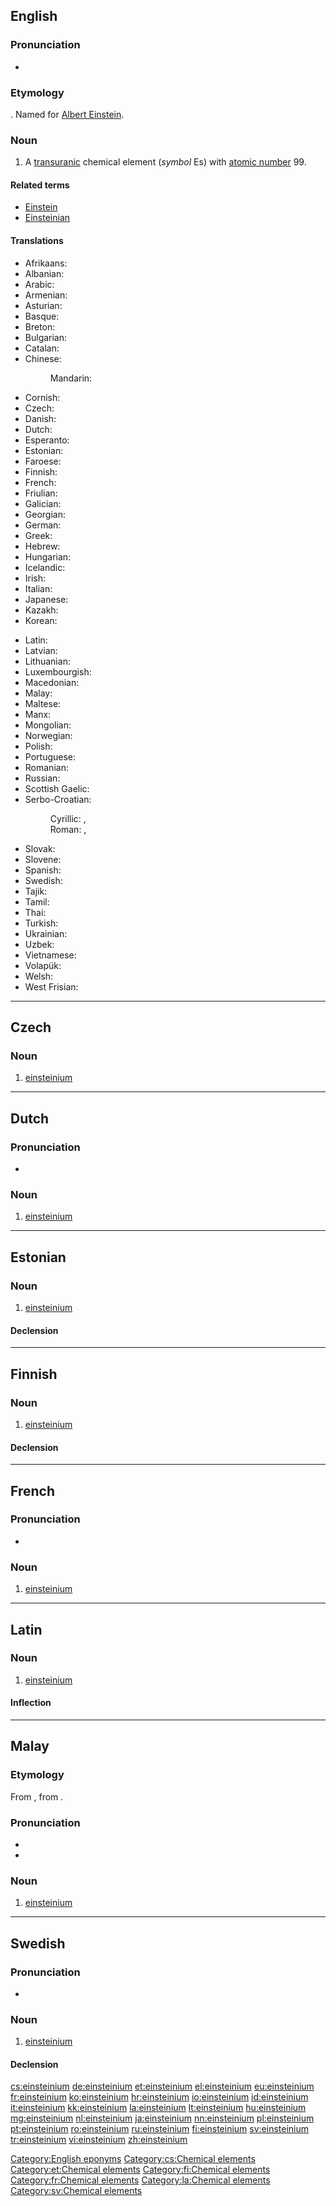 {{also|Einsteinium}}
==English==
{{elements|Es|californium|Cf|fermium|Fm}}

===Pronunciation===
* {{a|US}} {{IPA|/aɪnˈstaɪniəm/}}

===Etymology===
{{suffix|Einstein|ium}}. Named for [[w:Albert Einstein|Albert Einstein]].

===Noun===
{{en-noun|-}}
{{wikipedia}}

# A [[transuranic]] chemical element (''symbol'' Es) with [[atomic number]] 99.

====Related terms====
* [[w:Albert Einstein|Einstein]]
* [[Einsteinian]]

====Translations====
{{trans-top|element with atomic number 99}}
* Afrikaans: {{t-|af|einsteinium}}
* Albanian: {{t-|sq|ajnshtajnium}}
* Arabic: {{t-|ar|اينشتنيوم|m|tr=’einshtéiniyum}}
* Armenian: {{t-|hy|էյնշտեյնիում|tr=ēynšteynium}}
* Asturian: {{t-|ast|einsteniu|m}}
* Basque: {{t|eu|einstenioa}}
* Breton: {{t-|br|einsteiniom}}
* Bulgarian: {{t-|bg|айнштайний|tr=ajnštájnij}}
* Catalan: {{t-|ca|einsteini|m}}
* Chinese:
*: Mandarin: {{t|cmn|锿|tr=āi}}
* Cornish: {{t-|kw|eynsteynyum}}
* Czech: {{t+|cs|einsteinium}}
* Danish: {{t-|da|einsteinium}}
* Dutch: {{t+|nl|einsteinium|n}}
* Esperanto: {{t-|eo|ejnŝtejnio}}
* Estonian: {{t+|et|einsteinium}}
* Faroese: {{t-|fo|einsteinium}}
* Finnish: {{t+|fi|einsteinium}}
* French: {{t+|fr|einsteinium|m}}
* Friulian: {{tø|fur|einsteni}}
* Galician: {{t+|gl|einstenio|m}}
* Georgian: {{t-|ka|ეინშტეინიუმი|tr=einšteiniumi}}
* German: {{t+|de|Einsteinium|n}}
* Greek: {{t+|el|αϊνστάνιο|n|tr=aïnstánio}}
* Hebrew: {{t-|he|אינשטייניום|tr=aynshtayniyum}}
* Hungarian: {{t+|hu|einsteinium}}
* Icelandic: {{t+|is|einsteinín}}
* Irish: {{t-|ga|éinstéiniam}}
* Italian: {{t+|it|einstenio|m}}
* Japanese: {{t+|ja|アインスタイニウム|tr=ainsutainiumu}}
* Kazakh: {{t|kk|эйнштейний|tr=eynšteynii}}
* Korean: {{t+|ko|아인시타이늄|tr=ainsitainyum|sc=Hang}}
{{trans-mid}}
* Latin: {{t+|la|einsteinium}}
* Latvian: {{t-|lv|einšteinijs}}
* Lithuanian: {{t+|lt|einšteinis}}
* Luxembourgish: {{t-|lb|Einsteinium}}
* Macedonian: {{t-|mk|аjнштаjниум|tr=ajnštájnium}}
* Malay: {{t-|ms|einsteinium}}
* Maltese: {{t-|mt|ejnstenjum}}
* Manx: {{t-|gv|einsteinium}}
* Mongolian: {{t-|mn|эйнштейни|tr=eynšteyni}}
* Norwegian: {{t-|no|einsteinium}}
* Polish: {{t+|pl|einstein|m}}
* Portuguese: {{t+|pt|einstânio|m}}
* Romanian: {{t+|ro|einsteiniu|n}}
* Russian: {{t+|ru|эйнштейний|m|tr=ejnštéjnij}}
* Scottish Gaelic: {{t-|gd|einstèiniam}}
* Serbo-Croatian:
*: Cyrillic: {{t-|sh|еинстеиниј|sc=Cyrl}}, {{t-|sh|аjнштаjниjум|sc=Cyrl}}
*: Roman: {{t-|sh|einsteinij}}, {{t-|sh|ajnštajnijum}}
* Slovak: {{t-|sk|einsteinium}}
* Slovene: {{t-|sl|ajnštajnij}}
* Spanish: {{t+|es|einstenio|m}}
* Swedish: {{t+|sv|einsteinium}}
* Tajik: {{t-|tg|e'nshte'ni'|sc=Latn}}
* Tamil: {{t-|ta|ஐன்ஸ்டீனியம்|tr=ainsţīniyam}}
* Thai: {{t-|th|ไอน์สไตเนียม|tr=aisàdtainiam}}
* Turkish: {{t+|tr|aynştaynyum}}
* Ukrainian: {{t-|uk|ейнштейнiй|m|tr=ejnštéjnij}}
* Uzbek: {{t-|uz|эйнштейний|tr=eynšteyniy}}
* Vietnamese: {{t-|vi|ensteni}}
* Volapük: {{t+|vo|länstänin}}
* Welsh: {{t-|cy|einsteiniwm}}
* West Frisian: {{t-|fy|einsteinium}}
{{trans-bottom}}

[[Category:English eponyms]]

----

==Czech==

===Noun===
{{cs-noun|g=n}}

# [[#English|einsteinium]]

[[Category:cs:Chemical elements]]

----

==Dutch==
{{wikipedia|lang=nl}}
{{elements|Es|californium|Cf|fermium|Fm|lang=nl}}

===Pronunciation===
* {{audio|Nl-einsteinium.ogg|Audio}}

===Noun===
{{nl-noun|n|-|-}}

# [[#English|einsteinium]]

----

==Estonian==

===Noun===
{{et-noun|einsteiniumi|einsteiniumi|par2=einsteiniumit}}

# [[#English|einsteinium]]

====Declension====
{{et-decl-seminar|einsteinium}}
{{et-decl-redel|einsteinium}}

[[Category:et:Chemical elements]]

----

==Finnish==
{{wikipedia|lang=fi}}

===Noun===
{{fi-noun}}

# [[#English|einsteinium]]

====Declension====
{{fi-decl-risti|einsteinium|i=0}}

[[Category:fi:Chemical elements]]

----

==French==
{{wikipedia|lang=fr}}

===Pronunciation===
* {{IPA|/ɛn.stɛn.jɔm/|lang=fr}}

===Noun===
{{fr-noun|m|-}}

# [[#English|einsteinium]]

[[Category:fr:Chemical elements]]

----

==Latin==
{{wikipedia|lang=la}}

===Noun===
{{la-noun|einsteinium|einsteinii|einsteiniī|n|second}}

# [[#English|einsteinium]]

====Inflection====
{{la-decl-2nd-N|einsteini}}

[[Category:la:Chemical elements]]

----

==Malay==
{{wikipedia|lang=ms}}
{{elements|Es|kalifornium|Cf|fermium|Fm|lang=ms}}

===Etymology===
From {{etyl|en|ms}} {{term|einsteinium|lang=en}}, from {{term|Einstein|lang=en}}.

===Pronunciation===
* {{IPA|[einsteiniom]|[einsteiniəm]|[ainstaeniəm]|lang=ms}}
* {{rhymes|iom|jom|om|lang=ms}}

===Noun===
{{head|ms|noun}}

# [[#English|einsteinium]] {{gloss|chemical element}}

----

==Swedish==

===Pronunciation===
* {{IPA|/ajnˈstajnɪɵm/|lang=sv}}

===Noun===
{{sv-noun|n|-}}

# [[#English|einsteinium]]

====Declension====
{{sv-noun-unc-irreg-n|2=einsteiniet}}

[[Category:sv:Chemical elements]]

[[cs:einsteinium]]
[[de:einsteinium]]
[[et:einsteinium]]
[[el:einsteinium]]
[[eu:einsteinium]]
[[fr:einsteinium]]
[[ko:einsteinium]]
[[hr:einsteinium]]
[[io:einsteinium]]
[[id:einsteinium]]
[[it:einsteinium]]
[[kk:einsteinium]]
[[la:einsteinium]]
[[lt:einsteinium]]
[[hu:einsteinium]]
[[mg:einsteinium]]
[[nl:einsteinium]]
[[ja:einsteinium]]
[[nn:einsteinium]]
[[pl:einsteinium]]
[[pt:einsteinium]]
[[ro:einsteinium]]
[[ru:einsteinium]]
[[fi:einsteinium]]
[[sv:einsteinium]]
[[tr:einsteinium]]
[[vi:einsteinium]]
[[zh:einsteinium]]
